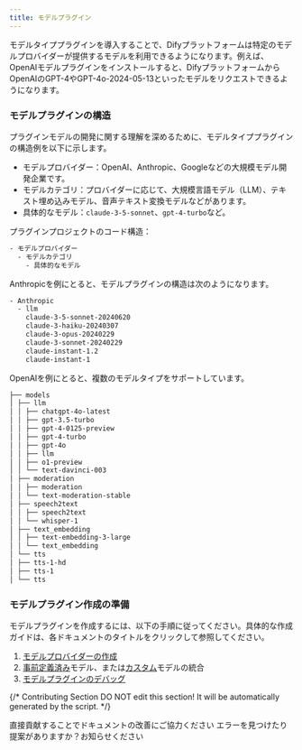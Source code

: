 ```yaml
---
title: モデルプラグイン
---
```



モデルタイププラグインを導入することで、Difyプラットフォームは特定のモデルプロバイダーが提供するモデルを利用できるようになります。例えば、OpenAIモデルプラグインをインストールすると、DifyプラットフォームからOpenAIのGPT-4やGPT-4o-2024-05-13といったモデルをリクエストできるようになります。

### **モデルプラグインの構造**

プラグインモデルの開発に関する理解を深めるために、モデルタイププラグインの構造例を以下に示します。

*   モデルプロバイダー：OpenAI、Anthropic、Googleなどの大規模モデル開発企業です。
*   モデルカテゴリ：プロバイダーに応じて、大規模言語モデル（LLM）、テキスト埋め込みモデル、音声テキスト変換モデルなどがあります。
*   具体的なモデル：`claude-3-5-sonnet`、`gpt-4-turbo`など。

プラグインプロジェクトのコード構造：

```bash
- モデルプロバイダー
  - モデルカテゴリ
    - 具体的なモデル
```

Anthropicを例にとると、モデルプラグインの構造は次のようになります。

```bash
- Anthropic
  - llm
    claude-3-5-sonnet-20240620
    claude-3-haiku-20240307
    claude-3-opus-20240229
    claude-3-sonnet-20240229
    claude-instant-1.2
    claude-instant-1
```

OpenAIを例にとると、複数のモデルタイプをサポートしています。

```bash
├── models
│ ├── llm
│ │ ├── chatgpt-4o-latest
│ │ ├── gpt-3.5-turbo
│ │ ├── gpt-4-0125-preview
│ │ ├── gpt-4-turbo
│ │ ├── gpt-4o
│ │ ├── llm
│ │ ├── o1-preview
│ │ └── text-davinci-003
│ ├── moderation
│ │ ├── moderation
│ │ └── text-moderation-stable
│ ├── speech2text
│ │ ├── speech2text
│ │ └── whisper-1
│ ├── text_embedding
│ │ ├── text-embedding-3-large
│ │ └── text_embedding
│ └── tts
│ ├── tts-1-hd
│ ├── tts-1
│ └── tts
```

### **モデルプラグイン作成の準備**

モデルプラグインを作成するには、以下の手順に従ってください。具体的な作成ガイドは、各ドキュメントのタイトルをクリックして参照してください。

1.  [モデルプロバイダーの作成](/ja-jp/plugins/quick-start/develop-plugins/model-plugin/create-model-providers)
2.  [事前定義済み](/ja-jp/guides/model-configuration/predefined-model)モデル、または[カスタム](/ja-jp/guides/model-configuration/customizable-model)モデルの統合
3.  [モデルプラグインのデバッグ](/ja-jp/plugins/quick-start/debug-plugin)

{/*
Contributing Section
DO NOT edit this section!
It will be automatically generated by the script.
*/}

<CardGroup cols="2">
    <Card
        title="このページを編集する"
        icon="pen-to-square"
        href="https://github.com/langgenius/dify-docs-mintlify/edit/main/ja-jp/plugins/quick-start/develop-plugins/model-plugin/README.mdx"
    >
        直接貢献することでドキュメントの改善にご協力ください
    </Card>
    <Card
        title="問題を報告する"
        icon="github"
        href="https://github.com/langgenius/dify-docs-mintlify/issues/new?title=ドキュメントの問題%3A%20&body=%23%23%20問題の説明%0A%3C%21--%20発見した問題について簡単に説明してください%20--%3E%0A%0A%23%23%20ページリンク%0Ahttps%3A%2F%2Fgithub.com%2Flanggenius%2Fdify-docs-mintlify%2Fblob%2Fmain%2Fja-jp/plugins/quick-start/develop-plugins/model-plugin%2FREADME.mdx%0A%0A%23%23%20提案される変更%0A%3C%21--%20特定の変更案がある場合は、ここで説明してください%20--%3E%0A%0A%3C%21--%20ドキュメントの品質向上にご協力いただきありがとうございます！%20--%3E"
    >
        エラーを見つけたり提案がありますか？お知らせください
    </Card>
</CardGroup>
